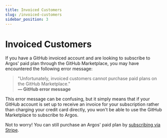 ```yaml
---
title: Invoiced Customers
slug: /invoiced-customers
sidebar_position: 3
---
```


# Invoiced Customers

If you have a GitHub invoiced account and are looking to subscribe to Argos' paid plan through the GitHub Marketplace, you may have encountered the following error message:

> "Unfortunately, invoiced customers cannot purchase paid plans on the GitHub Marketplace."<br/> **— GitHub error message**

This error message can be confusing, but it simply means that if your GitHub account is set up to receive an invoice for your subscription rather than charging your credit card directly, you won't be able to use the GitHub Marketplace to subscribe to Argos.

Not to worry! You can still purchase an Argos' paid plan by [subscribing via Stripe](/subscription#subscribe-via-stripe).
